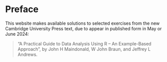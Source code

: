 # Preface {.unnumbered}


This website makes available solutions to selected exercises
from the new Cambridge University Press text, due to appear 
in published form in May or June 2024:

> "A Practical Guide to Data Analysis Using R -- An Example-Based Approach",
> by John H Maindonald, W John Braun, and Jeffrey L Andrews.

